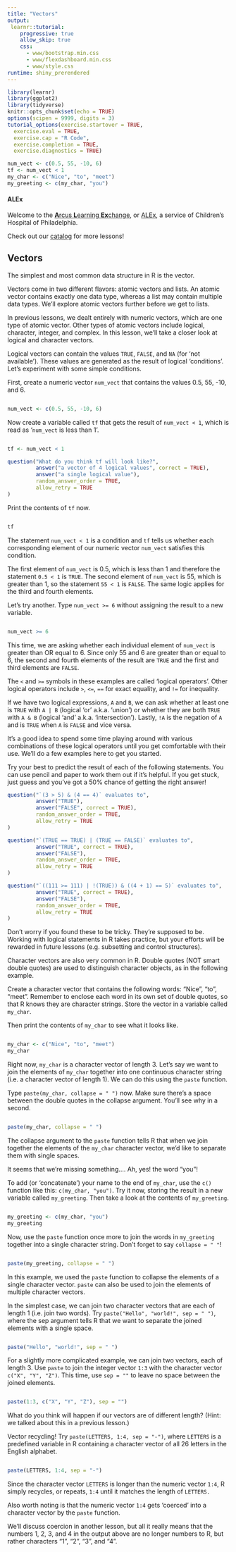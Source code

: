 ```yaml
---
title: "Vectors"
output: 
 learnr::tutorial:
    progressive: true
    allow_skip: true
    css:
      - www/bootstrap.min.css
      - www/flexdashboard.min.css
      - www/style.css
runtime: shiny_prerendered
---
```


```r
library(learnr)
library(ggplot2)
library(tidyverse)
knitr::opts_chunk$set(echo = TRUE)
options(scipen = 9999, digits = 3)
tutorial_options(exercise.startover = TRUE,
  exercise.eval = TRUE, 
  exercise.cap = "R Code",
  exercise.completion = TRUE,
  exercise.diagnostics = TRUE)

num_vect <- c(0.5, 55, -10, 6)
tf <- num_vect < 1
my_char <- c("Nice", "to", "meet")
my_greeting <- c(my_char, "you")

```

#### ALEx

Welcome to the <a href="../../index" target="_blank">**A**rcus **L**earning **Ex**change</a>, or <a href="../../index" target="_blank">ALEx</a>, a service of Children's Hospital of Philadelphia. 

Check out our <a href="../../catalog" target="_blank">catalog</a> for more lessons! 

## Vectors

The simplest and most common data structure in R is the vector.

Vectors come in two different flavors: atomic vectors and lists. An atomic vector contains exactly one data type, whereas a list may contain multiple data types. We’ll explore atomic vectors further before we get to lists.

In previous lessons, we dealt entirely with numeric vectors, which are one type of atomic vector. Other types of atomic vectors include logical, character, integer, and complex. In this lesson, we’ll take a closer look at logical and character vectors.

Logical vectors can contain the values `TRUE`, `FALSE`, and `NA` (for ‘not available’). These values are generated as the result of logical ‘conditions’. Let’s experiment with some simple conditions.

First, create a numeric vector `num_vect` that contains the values 0.5, 55, -10, and 6.

```r

```
```r
num_vect <- c(0.5, 55, -10, 6)
```

Now create a variable called `tf` that gets the result of `num_vect < 1`, which is read as ‘`num_vect` is less than 1’.

```r

```
```r
tf <- num_vect < 1
```

```r
question("What do you think tf will look like?",
         answer("a vector of 4 logical values", correct = TRUE),
         answer("a single logical value"),
         random_answer_order = TRUE,
         allow_retry = TRUE
)
```

Print the contents of `tf` now.

```r

```
```r
tf
```

The statement `num_vect < 1` is a condition and `tf` tells us whether each corresponding element of our numeric vector `num_vect` satisfies this condition.

The first element of `num_vect` is 0.5, which is less than 1 and therefore the statement `0.5 < 1` is `TRUE`. The second element of `num_vect` is 55, which is greater than 1, so the statement `55 < 1` is `FALSE`. The same logic applies for the third and fourth elements.

Let’s try another. Type `num_vect >= 6` without assigning the result to a new variable.

```r

```
```r
num_vect >= 6
```

This time, we are asking whether each individual element of `num_vect` is greater than OR equal to 6. Since only 55 and 6 are greater than or equal to 6, the second and fourth elements of the result are `TRUE` and the first and third elements are `FALSE`.

The `<` and `>=` symbols in these examples are called ‘logical operators’. Other logical operators include `>`, `<=`, `==` for exact equality, and `!=` for inequality.

If we have two logical expressions, `A` and `B`, we can ask whether at least one is `TRUE` with `A | B` (logical ‘or’ a.k.a. ‘union’) or whether they are both `TRUE` with `A & B` (logical ‘and’ a.k.a. ‘intersection’). Lastly, `!A` is the negation of `A` and is `TRUE` when `A` is `FALSE` and vice versa.

It’s a good idea to spend some time playing around with various combinations of these logical operators until you get comfortable with their use. We’ll do a few examples here to get you started.

Try your best to predict the result of each of the following statements. You can use pencil and paper to work them out if it’s helpful. If you get stuck, just guess and you’ve got a 50% chance of getting the right answer!

```r
question("`(3 > 5) & (4 == 4)` evaluates to",
         answer("TRUE"),
         answer("FALSE", correct = TRUE),
         random_answer_order = TRUE,
         allow_retry = TRUE
)
```

```r
question("`(TRUE == TRUE) | (TRUE == FALSE)` evaluates to",
         answer("TRUE", correct = TRUE),
         answer("FALSE"),
         random_answer_order = TRUE,
         allow_retry = TRUE
)
```

```r
question("`((111 >= 111) | !(TRUE)) & ((4 + 1) == 5)` evaluates to",
         answer("TRUE", correct = TRUE),
         answer("FALSE"),
         random_answer_order = TRUE,
         allow_retry = TRUE
)
```

Don’t worry if you found these to be tricky. They’re supposed to be. Working with logical statements in R takes practice, but your efforts will be rewarded in future lessons (e.g. subsetting and control structures).

Character vectors are also very common in R. Double quotes (NOT smart double quotes) are used to distinguish character objects, as in the following example.

Create a character vector that contains the following words: "Nice", "to", "meet". Remember to enclose each word in its own set of double quotes, so that R knows they are character strings. Store the vector in a variable called `my_char`.

Then print the contents of `my_char` to see what it looks like.

```r

```
```r
my_char <- c("Nice", "to", "meet")
my_char
```

Right now, `my_char` is a character vector of length 3. Let’s say we want to join the elements of `my_char` together into one continuous character string (i.e. a character vector of length 1). We can do this using the `paste` function.

Type `paste(my_char, collapse = " ")` now. Make sure there’s a space between the double quotes in the collapse argument. You’ll see why in a second.

```r

```
```r
paste(my_char, collapse = " ")
```

The collapse argument to the `paste` function tells R that when we join together the elements of the `my_char` character vector, we’d like to separate them with single spaces.

It seems that we’re missing something…. Ah, yes! the word "you"!

To add (or ‘concatenate’) your name to the end of `my_char`, use the `c()` function like this: `c(my_char, "you")`. Try it now, storing the result in a new variable called `my_greeting`. Then take a look at the contents of `my_greeting`.

```r

```
```r
my_greeting <- c(my_char, "you")
my_greeting
```

Now, use the `paste` function once more to join the words in `my_greeting` together into a single character string. Don’t forget to say `collapse = " "`!

```r

```
```r
paste(my_greeting, collapse = " ")
```

In this example, we used the `paste` function to collapse the elements of a single character vector. `paste` can also be used to join the elements of multiple character vectors.

In the simplest case, we can join two character vectors that are each of length 1 (i.e. join two words). Try `paste("Hello", "world!", sep = " ")`, where the sep argument tells R that we want to separate the joined elements with a single space.

```r

```
```r
paste("Hello", "world!", sep = " ")
```

For a slightly more complicated example, we can join two vectors, each of length 3. Use `paste` to join the integer vector `1:3` with the character vector `c("X", "Y", "Z")`. This time, use `sep = ""` to leave no space between the joined elements.

```r

```
```r
paste(1:3, c("X", "Y", "Z"), sep = "")
```

What do you think will happen if our vectors are of different length? (Hint: we talked about this in a previous lesson.)

Vector recycling! Try `paste(LETTERS, 1:4, sep = "-")`, where `LETTERS` is a predefined variable in R containing a character vector of all 26 letters in the English alphabet.

```r

```
```r
paste(LETTERS, 1:4, sep = "-")
```

Since the character vector `LETTERS` is longer than the numeric vector `1:4`, R simply recycles, or repeats, `1:4` until it matches the length of `LETTERS.`

Also worth noting is that the numeric vector `1:4` gets ‘coerced’ into a character vector by the `paste` function.

We’ll discuss coercion in another lesson, but all it really means that the numbers 1, 2, 3, and 4 in the output above are no longer numbers to R, but rather characters “1”, “2”, “3”, and “4”.